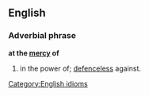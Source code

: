 ==English==

===Adverbial phrase===
'''at the [[mercy]] of'''
#in the power of; [[defenceless]] against.

[[Category:English idioms]]